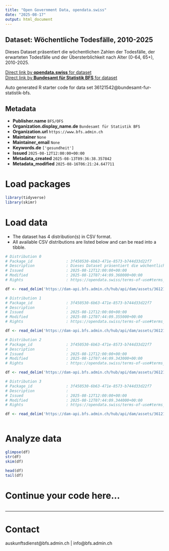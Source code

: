 ```yaml
---
title: "Open Government Data, opendata.swiss"
date: "2025-08-17"
output: html_document
---
```


## Dataset: Wöchentliche Todesfälle, 2010-2025

Dieses Dataset präsentiert die wöchentlichen Zahlen der Todesfälle, der erwarteten Todesfälle und der Übersterblichkeit nach Alter (0-64, 65+), 2010-2025.

[Direct link by **opendata.swiss** for dataset](https://opendata.swiss/de/dataset/wochentliche-todesfalle-2010-2025)<br>
[Direct link by **Bundesamt für Statistik BFS** for dataset](https://www.bfs.admin.ch/asset/de/ts-d-14.03.04.03-wr)

Auto generated R starter code for data set 36121542@bundesamt-fur-statistik-bfs.

## Metadata

- **Publisher.name** `BFS/OFS`
- **Organization.display_name.de** `Bundesamt für Statistik BFS`
- **Organization.url** `https://www.bfs.admin.ch`
- **Maintainer** `None`
- **Maintainer_email** `None`
- **Keywords.de** `['gesundheit']`
- **Issued** `2025-08-12T12:00:00+00:00`
- **Metadata_created** `2025-08-13T09:36:38.357842`
- **Metadata_modified** `2025-08-16T06:21:24.647711`


# Load packages

```r

library(tidyverse)
library(skimr)

```

# Load data

-   The dataset has 4 distribution(s) in CSV format.
-   All available CSV distributions are listed below and can be read into a tibble.

```r

# Distribution 0
# Package_id               : 3f450530-6b63-471e-8573-b744d33d22f7
# Description              : Dieses Dataset präsentiert die wöchentlichen Zahlen der Todesfälle, der erwarteten Todesfälle und der Übersterblichkeit nach Alter (0-64, 65+), 2010-2025.
# Issued                   : 2025-08-12T12:00:00+00:00
# Modified                 : 2025-08-12T07:44:09.360000+00:00
# Rights                   : https://opendata.swiss/terms-of-use#terms_by_ask

df <- read_delim('https://dam-api.bfs.admin.ch/hub/api/dam/assets/36121555/master')

# Distribution 1
# Package_id               : 3f450530-6b63-471e-8573-b744d33d22f7
# Description              : 
# Issued                   : 2025-08-12T12:00:00+00:00
# Modified                 : 2025-08-12T07:44:09.355000+00:00
# Rights                   : https://opendata.swiss/terms-of-use#terms_by_ask

df <- read_delim('https://dam-api.bfs.admin.ch/hub/api/dam/assets/36121553/master')

# Distribution 2
# Package_id               : 3f450530-6b63-471e-8573-b744d33d22f7
# Description              : 
# Issued                   : 2025-08-12T12:00:00+00:00
# Modified                 : 2025-08-12T07:44:09.343000+00:00
# Rights                   : https://opendata.swiss/terms-of-use#terms_by_ask

df <- read_delim('https://dam-api.bfs.admin.ch/hub/api/dam/assets/36121550/master')

# Distribution 3
# Package_id               : 3f450530-6b63-471e-8573-b744d33d22f7
# Description              : 
# Issued                   : 2025-08-12T12:00:00+00:00
# Modified                 : 2025-08-12T07:44:09.344000+00:00
# Rights                   : https://opendata.swiss/terms-of-use#terms_by_ask

df <- read_delim('https://dam-api.bfs.admin.ch/hub/api/dam/assets/36121548/master')



```

# Analyze data

```r

glimpse(df)
str(df)
skim(df)

head(df)
tail(df)

```

# Continue your code here...

```r

```

------------------------------------------------------------------------

# Contact

auskunftsdienst@bfs.admin.ch | info@bfs.admin.ch
